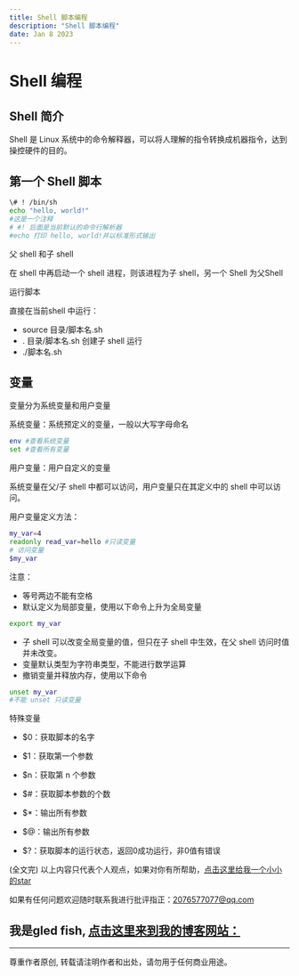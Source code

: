 ```yaml
---
title: Shell 脚本编程
description: "Shell 脚本编程"
date: Jan 8 2023
---
```

# Shell 编程
## Shell 简介
Shell 是 Linux 系统中的命令解释器，可以将人理解的指令转换成机器指令，达到操控硬件的目的。

## 第一个 Shell 脚本
```bash
\# ! /bin/sh
echo "hello, world!"
#这是一个注释
# #! 后面是当前默认的命令行解析器
#echo 打印 hello, world!并以标准形式输出
```
父 shell 和子 shell

在 shell 中再启动一个 shell 进程，则该进程为子 shell，另一个 Shell 为父Shell

运行脚本

直接在当前shell 中运行：
* source 目录/脚本名.sh 
* . 目录/脚本名.sh
创建子 shell 运行
* ./脚本名.sh 
## 变量
变量分为系统变量和用户变量

系统变量：系统预定义的变量，一般以大写字母命名

```bash
env #查看系统变量
set #查看所有变量
```

用户变量：用户自定义的变量

系统变量在父/子 shell 中都可以访问，用户变量只在其定义中的 shell 中可以访问。 

用户变量定义方法：
```bash
my_var=4
readonly read_var=hello #只读变量
# 访问变量
$my_var
```
注意：
* 等号两边不能有空格
* 默认定义为局部变量，使用以下命令上升为全局变量
```bash
export my_var
```
* 子 shell 可以改变全局变量的值，但只在子 shell 中生效，在父 shell 访问时值并未改变。
* 变量默认类型为字符串类型，不能进行数学运算
* 撤销变量并释放内存，使用以下命令
```bash
unset my_var 
#不能 unset 只读变量
```
特殊变量
* $0：获取脚本的名字

* $1：获取第一个参数
* $n：获取第 n 个参数
* $#：获取脚本参数的个数

* $*：输出所有参数
* $@：输出所有参数

* $?：获取脚本的运行状态，返回0成功运行，非0值有错误


















(全文完)
以上内容只代表个人观点，如果对你有所帮助，[点击这里给我一个小小的star](https://github.com/gledfish/blog)

如果有任何问题欢迎随时联系我进行批评指正：2076577077@qq.com  
 
我是gled fish, [点击这里来到我的博客网站：](https://gledfish.netlify.app/)
---
---
尊重作者原创, 转载请注明作者和出处，请勿用于任何商业用途。
